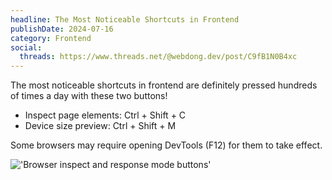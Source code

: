 ```yaml
---
headline: The Most Noticeable Shortcuts in Frontend
publishDate: 2024-07-16
category: Frontend
social:
  threads: https://www.threads.net/@webdong.dev/post/C9fB1N0B4xc
---
```


The most noticeable shortcuts in frontend are definitely pressed hundreds of times a day with these two buttons!

- Inspect page elements: Ctrl + Shift + C
- Device size preview: Ctrl + Shift + M

Some browsers may require opening DevTools (F12) for them to take effect.

!['Browser inspect and response mode buttons'](./browser-dev-panel.webp)
